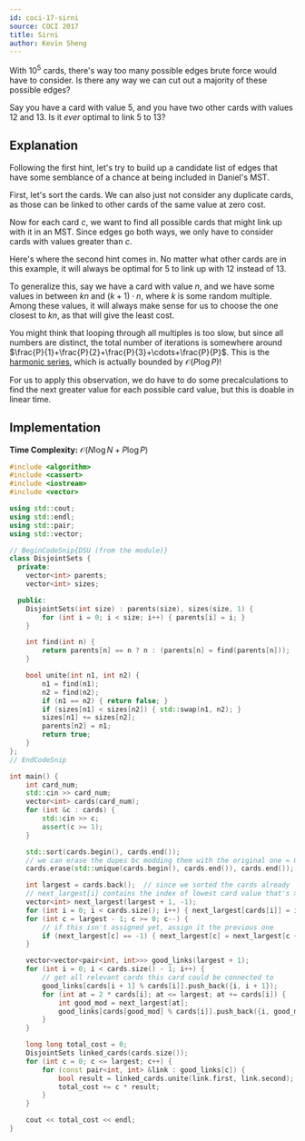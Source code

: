 ```yaml
---
id: coci-17-sirni
source: COCI 2017
title: Sirni
author: Kevin Sheng
---
```


<Spoiler title="Hint 1">

With $10^5$ cards, there's way too many possible edges brute force would have to consider.
Is there any way we can cut out a majority of these possible edges?

</Spoiler>

<Spoiler title="Hint 2">

Say you have a card with value $5$, and you have two other cards with values $12$ and $13$.
Is it *ever* optimal to link $5$ to $13$?

</Spoiler>

<Spoiler title="Solution">

## Explanation

Following the first hint, let's try to build up a candidate list of edges that have some semblance of a chance at being included in Daniel's MST.

First, let's sort the cards.
We can also just not consider any duplicate cards, as those can be linked to other cards of the same value at zero cost.

Now for each card $c$, we want to find all possible cards that might link up with it in an MST.
Since edges go both ways, we only have to consider cards with values greater than $c$.

Here's where the second hint comes in.
No matter what other cards are in this example, it will always be optimal for $5$ to link up with $12$ instead of $13$.

To generalize this, say we have a card with value $n$, and we have some values in between $kn$ and $(k+1) \cdot n$, where $k$ is some random multiple.
Among these values, it will always make sense for us to choose the one closest to $kn$, as that will give the least cost.

<Info title="Too slow?">

You might think that looping through all multiples is too slow, but since all numbers are distinct, the total number of iterations is somewhere around $\frac{P}{1}+\frac{P}{2}+\frac{P}{3}+\cdots+\frac{P}{P}$.
This is the [harmonic series](https://en.wikipedia.org/wiki/Harmonic_series_(mathematics)), which is actually bounded by $\mathcal{O}(P \log{P})$!

</Info>

For us to apply this observation, we do have to do some precalculations to find the next greater value for each possible card value, but this is doable in linear time.

## Implementation

**Time Complexity:** $\mathcal{O}(N \log{N} + P \log{P})$

<LanguageSection>
<CPPSection>

```cpp
#include <algorithm>
#include <cassert>
#include <iostream>
#include <vector>

using std::cout;
using std::endl;
using std::pair;
using std::vector;

// BeginCodeSnip{DSU (from the module)}
class DisjointSets {
  private:
	vector<int> parents;
	vector<int> sizes;

  public:
	DisjointSets(int size) : parents(size), sizes(size, 1) {
		for (int i = 0; i < size; i++) { parents[i] = i; }
	}

	int find(int n) {
		return parents[n] == n ? n : (parents[n] = find(parents[n]));
	}

	bool unite(int n1, int n2) {
		n1 = find(n1);
		n2 = find(n2);
		if (n1 == n2) { return false; }
		if (sizes[n1] < sizes[n2]) { std::swap(n1, n2); }
		sizes[n1] += sizes[n2];
		parents[n2] = n1;
		return true;
	}
};
// EndCodeSnip

int main() {
	int card_num;
	std::cin >> card_num;
	vector<int> cards(card_num);
	for (int &c : cards) {
		std::cin >> c;
		assert(c >= 1);
	}

	std::sort(cards.begin(), cards.end());
	// we can erase the dupes bc modding them with the original one = 0
	cards.erase(std::unique(cards.begin(), cards.end()), cards.end());

	int largest = cards.back();  // since we sorted the cards already
	// next_largest[i] contains the index of lowest card value that's >= i
	vector<int> next_largest(largest + 1, -1);
	for (int i = 0; i < cards.size(); i++) { next_largest[cards[i]] = i; }
	for (int c = largest - 1; c >= 0; c--) {
		// if this isn't assigned yet, assign it the previous one
		if (next_largest[c] == -1) { next_largest[c] = next_largest[c + 1]; }
	}

	vector<vector<pair<int, int>>> good_links(largest + 1);
	for (int i = 0; i < cards.size() - 1; i++) {
		// get all relevant cards this card could be connected to
		good_links[cards[i + 1] % cards[i]].push_back({i, i + 1});
		for (int at = 2 * cards[i]; at <= largest; at += cards[i]) {
			int good_mod = next_largest[at];
			good_links[cards[good_mod] % cards[i]].push_back({i, good_mod});
		}
	}

	long long total_cost = 0;
	DisjointSets linked_cards(cards.size());
	for (int c = 0; c <= largest; c++) {
		for (const pair<int, int> &link : good_links[c]) {
			bool result = linked_cards.unite(link.first, link.second);
			total_cost += c * result;
		}
	}

	cout << total_cost << endl;
}
```

</CPPSection>
</LanguageSection>

</Spoiler>
